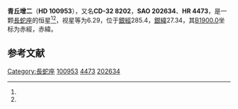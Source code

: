 {{Starbox begin
| name = HD 100953
}}
{{Starbox observe
| epoch = [[J2000.0|J2000.0]]
| constell = [[長蛇座|長蛇座]]<ref name=SIMBAD>{{cite web
 | url=http://simbad.u-strasbg.fr/simbad/sim-id?Ident=HR+4473
 | title =Pulsating variable Star
 | publisher=Centre de Données astronomiques de Strasbourg
 | work=SIMBAD
 | accessdate=2012-07-13}}</ref><ref name=DATA>{{cite web
 | url=http://vizier.u-strasbg.fr/viz-bin/VizieR-5?-out.add=.&-source=5050&-corr=PK=HR&-out.max=9999&HR=4473
 | title=VizieR Detailed Page
 | accessdate=2012-07-13
 | archive-date=2016-03-04
 | archive-url=https://web.archive.org/web/20160304235913/http://vizier.u-strasbg.fr/viz-bin/VizieR-5?-out.add=.&-source=5050&-corr=PK=HR&-out.max=9999&HR=4473
 | dead-url=no
 }}</ref>
| 星官 = 
| ra = {{RA|11|37|1.2}}<ref name=SIMBAD /><ref name=DATA />
| dec = {{DEC|-32|59|17}}<ref name=SIMBAD /><ref name=DATA />
| appmag_v = 6.29<ref name=SIMBAD /><ref name=DATA />
}}
{{Starbox character
| class = F6III-IV<ref name=SIMBAD /><ref name=DATA />
| b-v = 0.46<ref name=SIMBAD /><ref name=DATA />
| u-b = 0.06<ref name=SIMBAD /><ref name=DATA />
| r-i = <ref name=SIMBAD /><ref name=DATA />
| variable = 
}}
{{Starbox astrometry
| radial_v = 0.06
| prop_mo_ra = 10
| parallax = 
| p_error = 
}}
{{Starbox catalog
| names =CD-32 8202，[[SAO星表|SAO]] 202634，[[HD星表|HD]] 100953，[[HR星表|HR]] 4473}}
{{Starbox reference |Simbad=HR+4473}}
{{Starbox end}}

'''青丘增二'''（'''HD 100953'''），又名'''CD-32 8202'''，'''SAO 202634'''、'''HR 4473'''，是一颗[[長蛇座|長蛇座]]的恒星<ref name=SIMBAD /><ref name=DATA />，视星等为6.29，位于[[銀道座標系|銀經]]285.4，[[銀道座標系|銀緯]]27.34，其[[B1900.0|B1900.0]]坐标为赤經{{RA|11|32|3.4}}，赤緯{{DEC|-32|27.34|57}}。

== 参考文献 ==
{{reflist}}

{{star-stub}}
{{星官|青丘|7|3}}

[[Category:長蛇座|Category:長蛇座]]
[[Category:HD和HDE天體|100953]]
[[Category:HR天體|4473]]
[[Category:SAO天體|202634]]